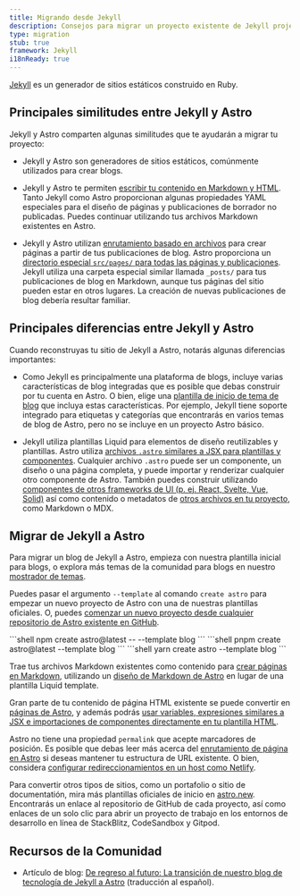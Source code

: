 ```yaml
---
title: Migrando desde Jekyll
description: Consejos para migrar un proyecto existente de Jekyll project a Astro
type: migration
stub: true
framework: Jekyll
i18nReady: true
---
```



[Jekyll](https://jekyllrb.com) es un generador de sitios estáticos construido en Ruby.

## Principales similitudes entre Jekyll y Astro

Jekyll y Astro comparten algunas similitudes que te ayudarán a migrar tu proyecto:

- Jekyll y Astro son generadores de sitios estáticos, comúnmente utilizados para crear blogs.

- Jekyll y Astro te permiten [escribir tu contenido en Markdown y HTML](/es/guides/content/). Tanto Jekyll como Astro proporcionan algunas propiedades YAML especiales para el diseño de páginas y publicaciones de borrador no publicadas. Puedes continuar utilizando tus archivos Markdown existentes en Astro.

- Jekyll y Astro utilizan [enrutamiento basado en archivos](/es/guides/routing/) para crear páginas a partir de tus publicaciones de blog. Astro proporciona un [directorio especial `src/pages/` para todas las páginas y publicaciones](/es/basics/project-structure/#srcpages). Jekyll utiliza una carpeta especial similar llamada `_posts/` para tus publicaciones de blog en Markdown, aunque tus páginas del sitio pueden estar en otros lugares. La creación de nuevas publicaciones de blog debería resultar familiar.


## Principales diferencias entre Jekyll y Astro

Cuando reconstruyas tu sitio de Jekyll a Astro, notarás algunas diferencias importantes:

- Como Jekyll es principalmente una plataforma de blogs, incluye varias características de blog integradas que es posible que debas construir por tu cuenta en Astro. O bien, elige una [plantilla de inicio de tema de blog](https://astro.build/themes?search=&categories%5B%5D=blog) que incluya estas características. Por ejemplo, Jekyll tiene soporte integrado para etiquetas y categorías que encontrarás en varios temas de blog de Astro, pero no se incluye en un proyecto Astro básico.

- Jekyll utiliza plantillas Liquid para elementos de diseño reutilizables y plantillas. Astro utiliza [archivos `.astro` similares a JSX para plantillas y componentes](/es/basics/astro-components/). Cualquier archivo `.astro` puede ser un componente, un diseño o una página completa, y puede importar y renderizar cualquier otro componente de Astro. También puedes construir utilizando [componentes de otros frameworks de UI (p. ej. React, Svelte, Vue, Solid)](/es/guides/framework-components/) así como contenido o metadatos de [otros archivos en tu proyecto](/es/guides/imports/), como Markdown o MDX.


## Migrar de Jekyll a Astro

Para migrar un blog de Jekyll a Astro, empieza con nuestra plantilla inicial para blogs, o explora más temas de la comunidad para blogs en nuestro [mostrador de temas](https://astro.build/themes/).

Puedes pasar el argumento `--template` al comando `create astro` para empezar un nuevo proyecto de Astro con una de nuestras plantillas oficiales. O, puedes [comenzar un nuevo proyecto desde cualquier repositorio de Astro existente en GitHub](/es/install/auto/#plantillas-de-inicio).

  <PackageManagerTabs>
    <Fragment slot="npm">
    ```shell
    npm create astro@latest -- --template blog
    ```
    </Fragment>
    <Fragment slot="pnpm">
    ```shell
    pnpm create astro@latest --template blog
    ```
    </Fragment>
    <Fragment slot="yarn">
    ```shell
    yarn create astro --template blog
    ```
    </Fragment>
  </PackageManagerTabs>

Trae tus archivos Markdown existentes como contenido para [crear páginas en Markdown](/es/guides/markdown-content/), utilizando un [diseño de Markdown de Astro](/es/basics/layouts/#plantillas-de-markdownmdx) en lugar de una plantilla Liquid template. 

Gran parte de tu contenido de página HTML existente se puede convertir en  [páginas de Astro](/es/basics/astro-pages/), y además podrás [usar variables, expresiones similares a JSX e importaciones de componentes directamente en tu plantilla HTML](/es/basics/astro-syntax/#expresiones-similares-a-jsx).

Astro no tiene una propiedad `permalink` que acepte marcadores de posición. Es posible que debas leer más acerca del [enrutamiento de página en Astro](/es/guides/routing/) si deseas mantener tu estructura de URL existente. O bien, considera [configurar redireccionamientos en un host como Netlify](https://docs.netlify.com/routing/redirects/).

Para convertir otros tipos de sitios, como un portafolio o sitio de documentatión, mira más plantillas oficiales de inicio en [astro.new](https://astro.new). Encontrarás un enlace al repositorio de GitHub de cada proyecto, así como enlaces de un solo clic para abrir un proyecto de trabajo en los entornos de desarrollo en línea de StackBlitz, CodeSandbox y Gitpod.

## Recursos de la Comunidad

- Artículo de blog: [De regreso al futuro: La transición de nuestro blog de tecnología de Jekyll a Astro](https://alasco.tech/2023/09/06/migrating-to-astro/) (traducción al español).
